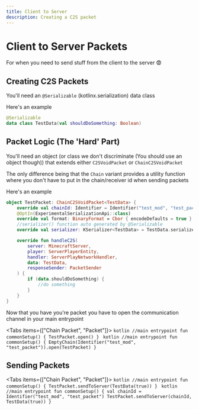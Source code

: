 ```yaml
---
title: Client to Server
description: Creating a C2S packet
---
```



# Client to Server Packets

For when you need to send stuff from the client to the server 😨

## Creating C2S Packets

You'll need an `@Serializable` (kotlinx.serialization) data class

Here's an example

```kotlin
@Serializable
data class TestData(val shouldDoSomething: Boolean)
```

## Packet Logic (The 'Hard' Part)

You'll need an object (or class we don't discriminate (You should use an object though)) that extends either `C2SVoidPacket` or `ChainC2SVoidPacket`

The only difference being that the `Chain` variant provides a utility function where you don't have to put in the chain/receiver id when sending packets

Here's an example

```kotlin
object TestPacket: ChainC2SVoidPacket<TestData> {
    override val chainId: Identifier = Identifier("test_mod", "test_packet")
    @OptIn(ExperimentalSerializationApi::class)
    override val format: BinaryFormat = Cbor { encodeDefaults = true }
    //serializer() function auto generated by @Serializable
    override val serializer: KSerializer<TestData> = TestData.serializer()

    override fun handleC2S(
        server: MinecraftServer,
        player: ServerPlayerEntity,
        handler: ServerPlayNetworkHandler,
        data: TestData,
        responseSender: PacketSender
    ) {
        if (data.shouldDoSomething) {
            //do something
        }
    }
}
```

Now that you have you're packet you have to open the communication channel in your main entrypoint

<Tabs items={["Chain Packet", "Packet"]}>
    <Tab>
        ```kotlin
        //main entrypoint
        fun commonSetup() {
            TestPacket.open()
        }
        ```
    </Tab>
    <Tab>
        ```kotlin
        //main entrypoint
        fun commonSetup() {
            EmptyChain(Identifier("test_mod", "test_packet")).open(TestPacket)
        }
        ```
    </Tab>
</Tabs>

## Sending Packets

<Tabs items={["Chain Packet", "Packet"]}>
    <Tab>
        ```kotlin
        //main entrypoint
        fun commonSetup() {
            TestPacket.sendToServer(TestData(true))
        }
        ```
    </Tab>
    <Tab>
        ```kotlin
        //main entrypoint
        fun commonSetup() {
            val chainId = Identifier("test_mod", "test_packet")
            TestPacket.sendToServer(chainId, TestData(true))
        }
        ```
    </Tab>
</Tabs>
